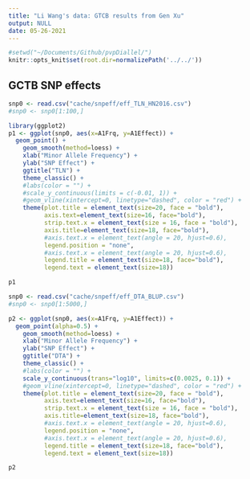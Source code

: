 ```yaml
---
title: "Li Wang's data: GTCB results from Gen Xu"
output: NULL
date: 05-26-2021
---
```


```r
#setwd("~/Documents/Github/pvpDiallel/")
knitr::opts_knit$set(root.dir=normalizePath('../../'))
```


## GCTB SNP effects

```r
snp0 <- read.csv("cache/snpeff/eff_TLN_HN2016.csv")
#snp0 <- snp0[1:100,]

library(ggplot2)
p1 <- ggplot(snp0, aes(x=A1Frq, y=A1Effect)) +
  geom_point() +
    geom_smooth(method=loess) +
    xlab("Minor Allele Frequency") +
    ylab("SNP Effect") +
    ggtitle("TLN") +
    theme_classic() +
    #labs(color = "") +
    #scale_y_continuous(limits = c(-0.01, 1)) +
    #geom_vline(xintercept=0, linetype="dashed", color = "red") +
    theme(plot.title = element_text(size=20, face = "bold"), 
          axis.text=element_text(size=16, face="bold"),
          strip.text.x = element_text(size = 16, face = "bold"),
          axis.title=element_text(size=18, face="bold"),
          #axis.text.x = element_text(angle = 20, hjust=0.6),
          legend.position = "none", 
          #axis.text.x = element_text(angle = 20, hjust=0.6),
          legend.title = element_text(size=18, face="bold"),
          legend.text = element_text(size=18))

p1
```


```r
snp0 <- read.csv("cache/snpeff/eff_DTA_BLUP.csv")
#snp0 <- snp0[1:5000,]

p2 <- ggplot(snp0, aes(x=A1Frq, y=A1Effect)) +
  geom_point(alpha=0.5) +
    geom_smooth(method=loess) +
    xlab("Minor Allele Frequency") +
    ylab("SNP Effect") +
    ggtitle("DTA") +
    theme_classic() +
    #labs(color = "") +
    scale_y_continuous(trans="log10", limits=c(0.0025, 0.1)) +
    #geom_vline(xintercept=0, linetype="dashed", color = "red") +
    theme(plot.title = element_text(size=20, face = "bold"), 
          axis.text=element_text(size=16, face="bold"),
          strip.text.x = element_text(size = 16, face = "bold"),
          axis.title=element_text(size=18, face="bold"),
          #axis.text.x = element_text(angle = 20, hjust=0.6),
          legend.position = "none", 
          #axis.text.x = element_text(angle = 20, hjust=0.6),
          legend.title = element_text(size=18, face="bold"),
          legend.text = element_text(size=18))

p2
```
